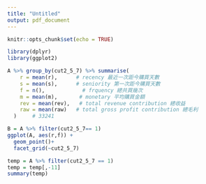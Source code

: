 ```yaml
---
title: "Untitled"
output: pdf_document
---
```


```r
knitr::opts_chunk$set(echo = TRUE)
```

```r
library(dplyr)
library(ggplot2)
```

```r
A %>% group_by(cut2_5_7) %>% summarise(
    r = mean(r),      # recency 最近一次距今購買天數
    s = mean(s),      # seniority 第一次距今購買天數
    f = n(),            # frquency 總共買幾次    
    m = mean(m),       # monetary 平均購買金額
    rev = mean(rev),   # total revenue contribution 總收益
    raw = mean(raw)   # total gross profit contribution 總毛利
  )     # 33241
```


```r
B = A %>% filter(cut2_5_7== 1)
ggplot(A, aes(r,f)) +
  geom_point()+
  facet_grid(~cut2_5_7)
```


```r
temp = A %>% filter(cut2_5_7 == 1) 
temp = temp[,-11]
summary(temp)
```

